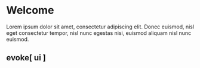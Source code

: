 
<Meta title="Welcome/Introduction" />

# Welcome

Lorem ipsum dolor sit amet, consectetur adipiscing elit. Donec euismod, nisl eget consectetur tempor, nisl nunc egestas nisi, euismod aliquam nisl nunc euismod.

<Canvas>
  <Story name="Introduction">
    <article className="flex min-h-screen justify-center items-center">
      <h1 className="text-black dark:text-off-white text-3xl">
        evoke<span className="text-accent">[</span>
        <span className="text-bright-black dark:text-bright-white">ui</span>
        <span className="text-accent">]</span>
      </h1>
    </article>
  </Story>
</Canvas>
